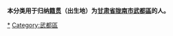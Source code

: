 {{Catnav|頁面分類|各種主題的頁面分類|依中国各省来作的分类|各地中国人|甘肃人|隴南人}}
{{Catnav|頁面分類|人物|各國人物|中国人|各地中国人|甘肃人|隴南人}}

'''本分类用于归纳[[籍贯|籍贯]]（出生地）为[[甘肃省|甘肃省]][[陇南市|陇南市]][[武都區|武都區]]的人。'''

[[Category:陇南人|*]]
[[Category:武都區|Category:武都區]]